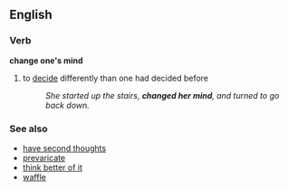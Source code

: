 ==English==
===Verb===
'''change one's mind'''
#{{idiom}} to [[decide]] differently than one had decided before
#:''She started up the stairs, '''changed her mind''', and turned to go back down.''

===See also===
*[[have second thoughts]]
*[[prevaricate]]
*[[think better of it]]
*[[waffle]]